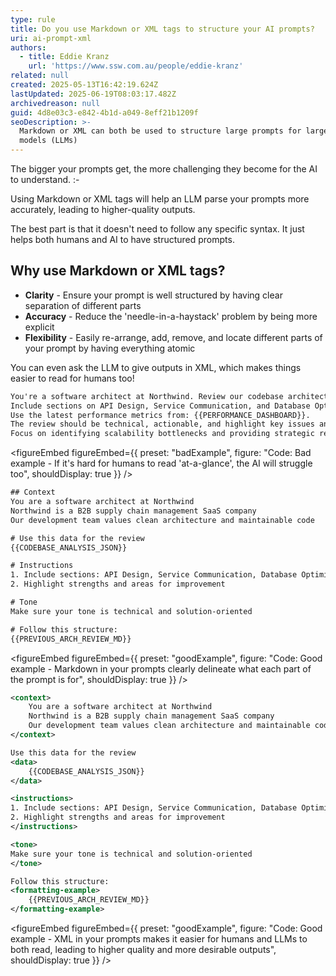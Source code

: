 ```yaml
---
type: rule
title: Do you use Markdown or XML tags to structure your AI prompts?
uri: ai-prompt-xml
authors:
  - title: Eddie Kranz
    url: 'https://www.ssw.com.au/people/eddie-kranz'
related: null
created: 2025-05-13T16:42:19.624Z
lastUpdated: 2025-06-19T08:03:17.482Z
archivedreason: null
guid: 4d8e03c3-e842-4b1d-a049-8eff21b1209f
seoDescription: >-
  Markdown or XML can both be used to structure large prompts for large language
  models (LLMs)
---
```


The bigger your prompts get, the more challenging they become for the AI to understand. :-

Using  Markdown or XML tags will help an LLM parse your prompts more accurately, leading to higher-quality outputs.

The best part is that it doesn't need to follow any specific syntax. It just helps both humans and AI to have structured prompts.

## Why use Markdown or XML tags?

* **Clarity** - Ensure your prompt is well structured by having clear separation of different parts
* **Accuracy** - Reduce the 'needle-in-a-haystack' problem by being more explicit
* **Flexibility** - Easily re-arrange, add, remove, and locate different parts of your prompt by having everything atomic

You can even ask the LLM to give outputs in XML, which makes things easier to read for humans too!

```html
You're a software architect at Northwind. Review our codebase architecture and suggest improvements to our microservices.
Include sections on API Design, Service Communication, and Database Optimization, referencing our current architecture document: {{ARCHITECTURE_DOC}}.
Use the latest performance metrics from: {{PERFORMANCE_DASHBOARD}}.
The review should be technical, actionable, and highlight key issues and opportunities.
Focus on identifying scalability bottlenecks and providing strategic recommendations for the next sprint.
```

<figureEmbed
  figureEmbed={{
    preset: "badExample",
    figure:
      "Code: Bad example - If it's hard for humans to read 'at-a-glance', the AI will struggle too",
    shouldDisplay: true
  }}
/>

```xml
## Context
You are a software architect at Northwind
Northwind is a B2B supply chain management SaaS company
Our development team values clean architecture and maintainable code

# Use this data for the review
{{CODEBASE_ANALYSIS_JSON}}

# Instructions
1. Include sections: API Design, Service Communication, Database Optimization
2. Highlight strengths and areas for improvement

# Tone
Make sure your tone is technical and solution-oriented

# Follow this structure:
{{PREVIOUS_ARCH_REVIEW_MD}}
```

<figureEmbed
  figureEmbed={{
    preset: "goodExample",
    figure:
      "Code: Good example - Markdown in your prompts clearly delineate what each part of the prompt is for",
    shouldDisplay: true
  }}
/>

```xml
<context>
    You are a software architect at Northwind
    Northwind is a B2B supply chain management SaaS company
    Our development team values clean architecture and maintainable code
</context>

Use this data for the review
<data>
    {{CODEBASE_ANALYSIS_JSON}}
</data>

<instructions>
1. Include sections: API Design, Service Communication, Database Optimization
2. Highlight strengths and areas for improvement
</instructions>

<tone>
Make sure your tone is technical and solution-oriented
</tone>

Follow this structure:
<formatting-example>
    {{PREVIOUS_ARCH_REVIEW_MD}}
</formatting-example>
```

<figureEmbed
  figureEmbed={{
    preset: "goodExample",
    figure:
      "Code: Good example - XML in your prompts makes it easier for humans and LLMs to both read, leading to higher quality and more desirable outputs",
    shouldDisplay: true
  }}
/>
